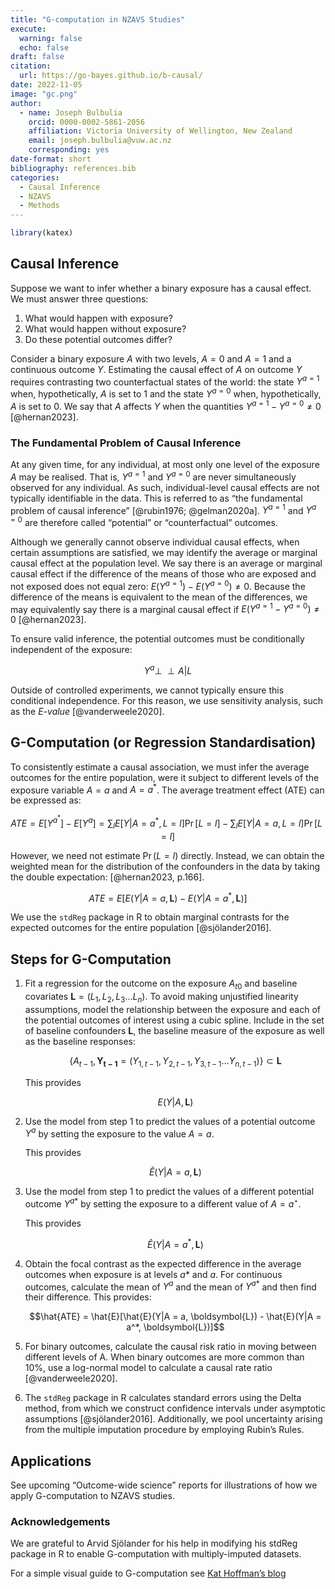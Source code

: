 ```yaml
---
title: "G-computation in NZAVS Studies"
execute:
  warning: false
  echo: false
draft: false
citation:
  url: https://go-bayes.github.io/b-causal/
date: 2022-11-05
image: "gc.png"
author: 
  - name: Joseph Bulbulia
    orcid: 0000-0002-5861-2056
    affiliation: Victoria University of Wellington, New Zealand
    email: joseph.bulbulia@vuw.ac.nz
    corresponding: yes
date-format: short
bibliography: references.bib
categories: 
  - Causal Inference
  - NZAVS
  - Methods
---
```


```r
library(katex)
```

## Causal Inference

Suppose we want to infer whether a binary exposure has a causal effect. We must answer three questions:

1. What would happen with exposure?
2. What would happen without exposure?
3. Do these potential outcomes differ?

Consider a binary exposure $A$ with two levels, $A = 0$ and $A = 1$ and a continuous outcome $Y$. Estimating the causal effect of $A$ on outcome $Y$ requires contrasting two counterfactual states of the world: the state $Y^{a=1}$ when, hypothetically, $A$ is set to $1$ and the state $Y^{a=0}$ when, hypothetically, $A$ is set to $0$. We say that $A$ affects $Y$ when the quantities $Y^{a=1} - Y^{a=0} \neq 0$ [@hernan2023].

### The Fundamental Problem of Causal Inference

At any given time, for any individual, at most only one level of the exposure $A$ may be realised. That is, $Y^{a=1}$ and $Y^{a=0}$ are never simultaneously observed for any individual. As such, individual-level causal effects are not typically identifiable in the data. This is referred to as "the fundamental problem of causal inference" [@rubin1976; @gelman2020a]. $Y^{a=1}$ and $Y^{a=0}$ are therefore called "potential" or "counterfactual" outcomes.

Although we generally cannot observe individual causal effects, when certain assumptions are satisfied, we may identify the average or marginal causal effect at the population level. We say there is an average or marginal causal effect if the difference of the means of those who are exposed and not exposed does not equal zero: $E(Y^{a=1}) - E(Y^{a=0})\neq 0$. Because the difference of the means is equivalent to the mean of the differences, we may equivalently say there is a marginal causal effect if $E(Y^{a=1} - Y^{a=0})\neq 0$ [@hernan2023]. 

To ensure valid inference, the potential outcomes must be conditionally independent of the exposure:

$$Y^a \perp\!\!\!\perp A|L$$

Outside of controlled experiments, we cannot typically ensure this conditional independence. For this reason, we use sensitivity analysis, such as the *E-value* [@vanderweele2020].

## G-Computation (or Regression Standardisation)

To consistently estimate a causal association, we must infer the average outcomes for the entire population, were it subject to different levels of the exposure variable $A = a$ and $A=a^*$. The average treatment effect (ATE) can be expressed as:

$$ATE = E[Y^{a^*}] - E[Y^a] = \sum_l E[Y|A=a^*, L=l]\Pr[L=l] - \sum_l E[Y|A=a, L=l]\Pr[L=l]$$

However, we need not estimate $\Pr(L = l)$ directly. Instead, we can obtain the weighted mean for the distribution of the confounders in the data by taking the double expectation: [@hernan2023, p.166].

$$ATE = E[E(Y|A = a, \boldsymbol{L}) - E(Y|A = a^*, \boldsymbol{L})]$$

We use the `stdReg` package in R to obtain marginal contrasts for the expected outcomes for the entire population [@sjölander2016].

## Steps for G-Computation

1. Fit a regression for the outcome on the exposure $A_{t0}$ and baseline covariates $\boldsymbol{L} = (L_1, L_2,L_3 \dots L_n)$. To avoid making unjustified linearity assumptions, model the relationship between the exposure and each of the potential outcomes of interest using a cubic spline. Include in the set of baseline confounders $\boldsymbol{L}$, the baseline measure of the exposure as well as the baseline responses:

   $$\{A_{t-1}, \boldsymbol{Y_{t-1}} = (Y_{1, t-1}, Y_{2, t-1}, Y_{3, t-1}\dots Y_{n, t-1})\} \subset \boldsymbol{L}$$

   This provides

   $$E(Y|A, \boldsymbol{L})$$

2. Use the model from step 1 to predict the values of a potential outcome $Y^{a}$ by setting the exposure to the value $A = a$.

   This provides

   $$\hat{E}(Y|A = a, \boldsymbol{L})$$

3. Use the model from step 1 to predict the values of a different potential outcome $Y^{a*}$ by setting the exposure to a different value of $A = a^{\star}$.

   This provides

   $$\hat{E}(Y|A = a^*, \boldsymbol{L})$$

4. Obtain the focal contrast as the expected difference in the average outcomes when exposure is at levels $a*$ and $a$. For continuous outcomes, calculate the mean of $Y^a$ and the mean of $Y^{a*}$ and then find their difference. This provides:

   $$\hat{ATE} = \hat{E}[\hat{E}(Y|A = a, \boldsymbol{L}) - \hat{E}(Y|A = a^*, \boldsymbol{L})]$$

5. For binary outcomes, calculate the causal risk ratio in moving between different levels of A. When binary outcomes are more common than 10%, use a log-normal model to calculate a causal rate ratio [@vanderweele2020].

6. The `stdReg` package in R calculates standard errors using the Delta method, from which we construct confidence intervals under asymptotic assumptions [@sjölander2016]. Additionally, we pool uncertainty arising from the multiple imputation procedure by employing Rubin's Rules.


## Applications

See upcoming "Outcome-wide science" reports for illustrations of how we apply G-computation to NZAVS studies.

### Acknowledgements

We are grateful to Arvid Sjölander for his help in modifying his stdReg package in R to enable G-computation with multiply-imputed datasets.

For a simple visual guide to G-computation see [Kat Hoffman's blog](https://www.khstats.com/art/illustrations_viz.html)
